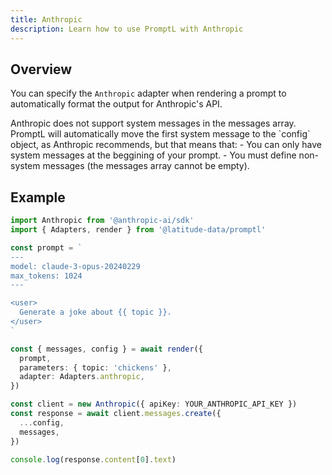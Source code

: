 ```yaml
---
title: Anthropic
description: Learn how to use PromptL with Anthropic
---
```


## Overview

You can specify the `Anthropic` adapter when rendering a prompt to automatically format the output for Anthropic's API.

<Note>
  Anthropic does not support system messages in the messages array. PromptL will
  automatically move the first system message to the `config` object, as
  Anthropic recommends, but that means that:
  - You can only have system messages at the beggining of your prompt.
  - You must define non-system messages (the messages array cannot be empty).
</Note>

## Example

```typescript
import Anthropic from '@anthropic-ai/sdk'
import { Adapters, render } from '@latitude-data/promptl'

const prompt = `
---
model: claude-3-opus-20240229
max_tokens: 1024
---

<user>
  Generate a joke about {{ topic }}.
</user>
`

const { messages, config } = await render({
  prompt,
  parameters: { topic: 'chickens' },
  adapter: Adapters.anthropic,
})

const client = new Anthropic({ apiKey: YOUR_ANTHROPIC_API_KEY })
const response = await client.messages.create({
  ...config,
  messages,
})

console.log(response.content[0].text)
```
